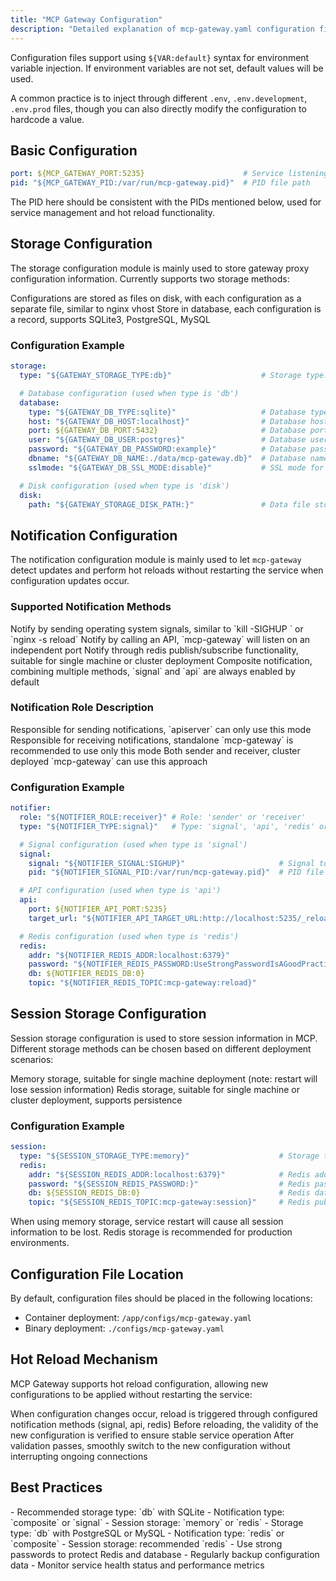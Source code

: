 ```yaml
---
title: "MCP Gateway Configuration"
description: "Detailed explanation of mcp-gateway.yaml configuration file"
---
```


Configuration files support using `${VAR:default}` syntax for environment variable injection. If environment variables are not set, default values will be used.

A common practice is to inject through different `.env`, `.env.development`, `.env.prod` files, though you can also directly modify the configuration to hardcode a value.

## Basic Configuration

```yaml
port: ${MCP_GATEWAY_PORT:5235}                      # Service listening port
pid: "${MCP_GATEWAY_PID:/var/run/mcp-gateway.pid}"  # PID file path
```

<Note>
The PID here should be consistent with the PIDs mentioned below, used for service management and hot reload functionality.
</Note>

## Storage Configuration

The storage configuration module is mainly used to store gateway proxy configuration information. Currently supports two storage methods:

<CardGroup cols={2}>
  <Card title="disk storage" icon="folder">
    Configurations are stored as files on disk, with each configuration as a separate file, similar to nginx vhost
  </Card>
  <Card title="db storage" icon="database">
    Store in database, each configuration is a record, supports SQLite3, PostgreSQL, MySQL
  </Card>
</CardGroup>

### Configuration Example

```yaml
storage:
  type: "${GATEWAY_STORAGE_TYPE:db}"                    # Storage type: db, disk

  # Database configuration (used when type is 'db')
  database:
    type: "${GATEWAY_DB_TYPE:sqlite}"                   # Database type (sqlite, postgres, mysql)
    host: "${GATEWAY_DB_HOST:localhost}"                # Database host address
    port: ${GATEWAY_DB_PORT:5432}                       # Database port
    user: "${GATEWAY_DB_USER:postgres}"                 # Database username
    password: "${GATEWAY_DB_PASSWORD:example}"          # Database password
    dbname: "${GATEWAY_DB_NAME:./data/mcp-gateway.db}"  # Database name or file path
    sslmode: "${GATEWAY_DB_SSL_MODE:disable}"           # SSL mode for database connection

  # Disk configuration (used when type is 'disk')
  disk:
    path: "${GATEWAY_STORAGE_DISK_PATH:}"               # Data file storage path
```

## Notification Configuration

The notification configuration module is mainly used to let `mcp-gateway` detect updates and perform hot reloads without restarting the service when configuration updates occur.

### Supported Notification Methods

<CardGroup cols={2}>
  <Card title="signal" icon="bell">
    Notify by sending operating system signals, similar to `kill -SIGHUP <pid>` or `nginx -s reload`
  </Card>
  <Card title="api" icon="webhook">
    Notify by calling an API, `mcp-gateway` will listen on an independent port
  </Card>
  <Card title="redis" icon="database">
    Notify through redis publish/subscribe functionality, suitable for single machine or cluster deployment
  </Card>
  <Card title="composite" icon="puzzle-piece">
    Composite notification, combining multiple methods, `signal` and `api` are always enabled by default
  </Card>
</CardGroup>

### Notification Role Description

<AccordionGroup>
  <Accordion icon="paper-plane" title="sender">
    Responsible for sending notifications, `apiserver` can only use this mode
  </Accordion>
  <Accordion icon="inbox" title="receiver">
    Responsible for receiving notifications, standalone `mcp-gateway` is recommended to use only this mode
  </Accordion>
  <Accordion icon="arrows-repeat" title="both">
    Both sender and receiver, cluster deployed `mcp-gateway` can use this approach
  </Accordion>
</AccordionGroup>

### Configuration Example

```yaml
notifier:
  role: "${NOTIFIER_ROLE:receiver}" # Role: 'sender' or 'receiver'
  type: "${NOTIFIER_TYPE:signal}"   # Type: 'signal', 'api', 'redis' or 'composite'

  # Signal configuration (used when type is 'signal')
  signal:
    signal: "${NOTIFIER_SIGNAL:SIGHUP}"                     # Signal to send
    pid: "${NOTIFIER_SIGNAL_PID:/var/run/mcp-gateway.pid}"  # PID file path

  # API configuration (used when type is 'api')
  api:
    port: ${NOTIFIER_API_PORT:5235}                                         # API port
    target_url: "${NOTIFIER_API_TARGET_URL:http://localhost:5235/_reload}"  # Reload endpoint

  # Redis configuration (used when type is 'redis')
  redis:
    addr: "${NOTIFIER_REDIS_ADDR:localhost:6379}"                               # Redis address
    password: "${NOTIFIER_REDIS_PASSWORD:UseStrongPasswordIsAGoodPractice}"     # Redis password
    db: ${NOTIFIER_REDIS_DB:0}                                                  # Redis database number
    topic: "${NOTIFIER_REDIS_TOPIC:mcp-gateway:reload}"                         # Redis publish/subscribe topic
```

## Session Storage Configuration

Session storage configuration is used to store session information in MCP. Different storage methods can be chosen based on different deployment scenarios:

<CardGroup cols={2}>
  <Card title="memory storage" icon="brain">
    Memory storage, suitable for single machine deployment (note: restart will lose session information)
  </Card>
  <Card title="redis storage" icon="database">
    Redis storage, suitable for single machine or cluster deployment, supports persistence
  </Card>
</CardGroup>

### Configuration Example

```yaml
session:
  type: "${SESSION_STORAGE_TYPE:memory}"                    # Storage type: memory, redis
  redis:
    addr: "${SESSION_REDIS_ADDR:localhost:6379}"            # Redis address
    password: "${SESSION_REDIS_PASSWORD:}"                  # Redis password
    db: ${SESSION_REDIS_DB:0}                               # Redis database number
    topic: "${SESSION_REDIS_TOPIC:mcp-gateway:session}"     # Redis publish/subscribe topic
```

<Warning>
When using memory storage, service restart will cause all session information to be lost. Redis storage is recommended for production environments.
</Warning>

## Configuration File Location

By default, configuration files should be placed in the following locations:

- Container deployment: `/app/configs/mcp-gateway.yaml`
- Binary deployment: `./configs/mcp-gateway.yaml`

## Hot Reload Mechanism

MCP Gateway supports hot reload configuration, allowing new configurations to be applied without restarting the service:

<Steps>
  <Step title="Configuration Update Detection">
    When configuration changes occur, reload is triggered through configured notification methods (signal, api, redis)
  </Step>
  <Step title="Configuration Validation">
    Before reloading, the validity of the new configuration is verified to ensure stable service operation
  </Step>
  <Step title="Smooth Transition">
    After validation passes, smoothly switch to the new configuration without interrupting ongoing connections
  </Step>
</Steps>

## Best Practices

<AccordionGroup>
  <Accordion icon="gear" title="Single Machine Deployment">
    - Recommended storage type: `db` with SQLite
    - Notification type: `composite` or `signal`
    - Session storage: `memory` or `redis`
  </Accordion>
  <Accordion icon="cubes" title="Cluster Deployment">
    - Storage type: `db` with PostgreSQL or MySQL
    - Notification type: `redis` or `composite`
    - Session storage: recommended `redis`
  </Accordion>
  <Accordion icon="shield-check" title="Production Environment">
    - Use strong passwords to protect Redis and database
    - Regularly backup configuration data
    - Monitor service health status and performance metrics
  </Accordion>
</AccordionGroup>
